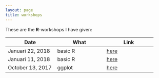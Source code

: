 ```yaml
---
layout: page
title: workshops
---
```


These are the **R**-workshops I have given:

|Date               |What        |Link        
|--------           |--------    |--------    
|Januari 22, 2018   |basic R     |[here](http://stulp.gmw.rug.nl/22-01-2018/Rworkshop/)           
|Januari 11, 2018   |basic R     |[here](http://stulp.gmw.rug.nl/11-01-2018/Rworkshop/)        
|October 13, 2017   |ggplot      |[here](http://stulp.gmw.rug.nl/ggplotworkshop/)           


